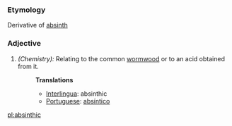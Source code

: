===Etymology===
Derivative of [[absinth]]
===Adjective===
#''(Chemistry):'' Relating to the common [[wormwood]] or to an acid obtained from it.
#:'''Translations'''
#:*[[Interlingua]]: absinthic
#:*[[Portuguese]]: [[absíntico]]

[[pl:absinthic]]